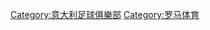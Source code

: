 {{Commons category|AS Roma}}
{{Catmore}}

[[Category:意大利足球俱樂部|Category:意大利足球俱樂部]]
[[Category:罗马体育|Category:罗马体育]]